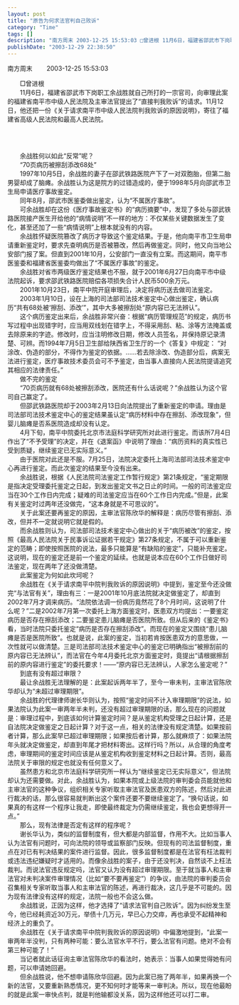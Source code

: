 ```yaml
---
layout: post
title: "原告为何求法官判自己败诉"
category: "Time"
tags: []
description: "南方周末 2003-12-25 15:53:03 □曾进根 11月6日，福建省邵武市下岗职工余战胜就自己所打的一宗官司，向审理此案的福建省南平市中级人民法院及主审法官提出了“直接判我败诉”的请求。11月12日，他还把一份《关于请求南平市中级人民法院判我败诉的原因说明》，寄往了福建省高级人民法院和最高人民法院。 余战胜何..."
publishDate: "2003-12-29 22:38:50"
---
```



<p>南方周末　  　2003-12-25 15:53:03</p>

<p>　　□曾进根<br />
　　11月6日，福建省邵武市下岗职工余战胜就自己所打的一宗官司，向审理此案的福建省南平市中级人民法院及主审法官提出了“直接判我败诉”的请求。11月12日，他还把一份《关于请求南平市中级人民法院判我败诉的原因说明》，寄往了福建省高级人民法院和最高人民法院。</p>
<br /><br />
<p>　　余战胜何以如此“反常”呢？<br />
　　“70页病历被擦刮添改68处”<br />
　　1997年10月5日，余战胜的妻子在邵武铁路医院产下了一对双胞胎，但第二胎男婴却成了脑瘫。余战胜认为这是院方的过错造成的，便于1998年5月向邵武市卫生局申请医疗事故鉴定。<br />
　　同年8月，邵武市医鉴委做出鉴定，认为“不属医疗事故”。<br />
　　可余战胜却在这份《医疗事故鉴定书》的“病历摘要”中，发现了多处与邵武铁路医院接产医生开给他的“病情说明”不一样的地方：不仅某些关键数据发生了变化，甚至还加了一些“病情说明”上根本就没有的内容。<br />
　　余战胜怀疑医院篡改了病历才导致这个鉴定结果。于是，他向南平市卫生局申请重新鉴定时，要求先查明病历是否被篡改，然后再做鉴定。同时，他又向当地公安部门报了案。但直到2001年10月，公安部门一直没有立案。而这期间，南平市医鉴委和福建省医鉴委均做出了“不属医疗事故”的鉴定。<br />
　　余战胜对省市两级医疗鉴定结果也不服，就于2001年6月27日向南平市中级法院起诉，要求邵武铁路医院赔偿各项损失合计人民币500余万元。<br />
　　2001年10月23日，南平中院开庭审理后，决定将病历送去做司法鉴定。<br />
　　2003年1月10日，设在上海的司法部司法技术鉴定中心做出鉴定，确认病历“共有68处被‘擦刮、添改’”，其中大多被擦刮处“原内容已无法辨认”。<br />
　　这个病历鉴定出来后，余战胜非常兴奋：根据“病历管理规范”的规定，病历书写过程中出现错字时，应当用双线划在错字上，不得采用刮、粘、涂等方法掩盖或去除原来的字迹。修改时，应当注明修改日期，修改人员签名，并保持原记录清楚、可辨。而1994年7月5日卫生部给陕西省卫生厅的一个《答复》中规定： “对涂改、伪造的部分，不得作为鉴定的依据。……若去除涂改、伪造部分后，病案无法进行鉴定，医疗事故技术委员会可不予鉴定，由当事人直接向人民法院提请追究其相应的法律责任。”<br />
　　做不完的鉴定<br />
　　“70页病历就有68处被擦刮添改，医院还有什么话说呢？”余战胜认为这个官司自己赢定了。<br />
　　但邵武铁路医院却于2003年2月13日向法院提出了重新鉴定的申请。理由是司法部司法技术鉴定中心的鉴定结果虽认定“病历材料中存在擦刮、添改现象”，但婴儿脑瘫是否系医院造成却没有认定。<br />
　　4月下旬，南平中院委托北京市法庭科学研究所对此进行鉴定。而该所7月4日作出了“不予受理”的决定，并在《退案函》中说明了理由：“病历资料的真实性已受到质疑，继续鉴定已无实际意义。”<br />
　　由于医院对此还是不服。7月25日，法院决定委托上海司法部司法技术鉴定中心再进行鉴定。而此次鉴定的结果至今没有出来。<br />
　　余战胜说，根据《人民法院司法鉴定工作暂行规定》第21条规定，“鉴定期限是指决定受理委托鉴定之日起，到发出鉴定文书之日止的时间。一般的司法鉴定应当在30个工作日内完成；疑难的司法鉴定应当在60个工作日内完成。”但是，此案有关鉴定时过两年还没做完，“这本身就是不可思议的”。<br />
　　关于此案还要再鉴定的原因，主审法官陈欣华的解释是：病历尽管有擦刮、添改，但并不一定就说明它就是假的。<br />
　　而余战胜则认为，司法部司法技术鉴定中心做出的关于“病历被改”的鉴定，按照《最高人民法院关于民事诉讼证据若干规定》第27条规定，不属于可以重新鉴定的范畴；即使按照医院的说法，最多只能算是“有缺陷的鉴定”，只能补充鉴定。这说明，现在的鉴定还是前一个鉴定的延续。也就是说本应在60个工作日做好司法鉴定，现在两年了还没做清楚。<br />
　　此案鉴定为何如此坎坷呢？<br />
　　余战胜在《关于请求南平中院判我败诉的原因说明》中提到，鉴定至今还没做完“与法官有关”，理由有三：一是2001年10月底法院就决定做鉴定了，却直到2002年7月才调来病历。“法院依法调一份病历竟然花了8个月时间，这说明了什么呢？”二是2002年7月第一次委托上海方面鉴定时，医患双方均提出：一要鉴定病历是否存在擦刮添改；二要鉴定患儿脑瘫是否医院所致。但从后来的《鉴定书》看，当时法院只委托鉴定“病历是否存在擦刮添改”。而现在的鉴定又围绕“患儿脑瘫是否是医院所致”。也就是说，此案的鉴定，当初若肯按医患双方的意思做，一次性就可以做清楚。三是司法部司法技术鉴定中心的鉴定已明确指出“被擦刮前的原内容已无法辨认”，而法官在今年4月委托北京方面鉴定时，竟提出“请根据擦刮前的原内容进行鉴定”的委托要求！——“原内容已无法辨认，人家怎么鉴定呢？”<br />
　　到底有没有超过审限？<br />
　　最让余战胜无法理解的是：此案起诉两年半了，至今一审未判，主审法官陈欣华却认为“未超过审理期限”。<br />
　　余战胜的代理律师谢长华则认为，按照“鉴定时间不计入审理期限”的说法，如果法院认为此案一审两年半未判，还没有超过审理期限的话，那么现在的问题就是：审理过程中，到底该如何计算鉴定时间？是从鉴定机构受理之日起计算，还是自法院决定做鉴定之日起计算？对于这一点，相关的法律没有规定清楚。如果按前者计算，那么此案早已超过审理期限；如果按后者计算，那么就麻烦了：如果法院年头就决定做鉴定，却直到年尾才把材料寄出。这样行吗？所以，从合理的角度考虑，审理期间的鉴定时间应该是从鉴定机构收到鉴定材料之日起计算。否则，最高法院关于审限的规定也就没有任何意义了。<br />
　　虽然患方和北京市法庭科学研究所一样认为“继续鉴定已无实际意义”，但法院却认为还需要做。对此，余战胜认为，如果本院或上级法院的审判委会员能就他和主审法官的这种争议，组织相关专家听取主审法官及医患双方的陈述，然后对此进行裁决的话，那么很容易就判断出这个案件还要不要继续鉴定了。“换句话说，如果真的有这样一个程序让我走，即使最终裁定为仍需继续鉴定，我也会更想得开一点。”<br />
　　那么，现有法律是否定有这样的程序呢？<br />
　　谢长华认为，类似的监督制度有，但大都是内部监督，作用不大。比如当事人认为法官有问题时，可向法院的领导或监察部门反映。但现有的司法监督制度，重点在对已有判决结果的案件进行监督。因此，很多监督制度都是在法官有枉法裁判或违法违纪嫌疑时才适用的。而像余战胜的案子，由于还没判决，自然谈不上枉法裁判。而说法官违反规定吗，法官又认为没有超过审理期限。至于就当事人和主审法官对未判决案件审理情况（比如“要不要再鉴定”）的争议，由法院的审判委员会召集相关专家听取当事人和主审法官的陈述，再进行裁决，这几乎是不可能的。因为现有法律没有这样的规定，法院一般也不会这么做。<br />
　　余战胜说，正因为这样，他才选择了“请求法官判自己败诉”。因为纠纷发生至今，他已经耗资近30万元，举债十几万元，早已心力交瘁，再也承受不起精神和经济上的重负了。<br />
　　余战胜在《关于请求南平中院判我败诉的原因说明》中偏激地提到，“此案一审两年半没判，只有两种可能：要么法官水平不行，要么法官有问题。绝对不会有第三种可能了！”<br />
　　当记者就此话征询主审法官陈欣华的看法时，她表示：当事人如果觉得她有问题，可以申请她回避。<br />
　　但余战胜说，他不想申请陈欣华回避。因为此案已拖了两年半，如果再换一个新的法官，又要重新熟悉情况，更不知何时才能等来一审判决。所以，现在他最盼的就是此案一审快点判，就是判他输都没关系，因为这样他还可以打二审。</p>

